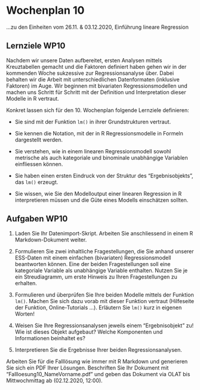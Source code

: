 # Wochenplan 10

...zu den Einheiten vom 26.11. & 03.12.2020, Einführung lineare Regression

## Lernziele WP10

Nachdem wir unsere Daten aufbereitet, ersten Analysen mittels Kreuztabellen gemacht und die Faktoren definiert haben gehen wir in der kommenden Woche sukzessive zur Regressionsanalyse über. Dabei behalten wir die Arbeit mit unterschiedlichen Datenformaten (inklusive Faktoren) im Auge. Wir beginnen mit bivariaten Regressionsmodellen und machen uns Schritt für Schritt mit der Definition und Interpretation dieser Modelle in R vertraut. 

Konkret lassen sich für den 10. Wochenplan folgende Lernziele definieren:

- Sie sind mit der Funktion `lm()` in ihrer Grundstrukturen vertraut.

- Sie kennen die Notation, mit der in R Regressionsmodelle in Formeln dargestellt werden.

- Sie verstehen, wie in einem linearen Regressionsmodell sowohl metrische als auch kategoriale und binominale unabhängige Variablen einfliessen können.

- Sie haben einen ersten Eindruck von der Struktur des "Ergebnisobjekts", das `lm()` erzeugt.

- Sie wissen, wie Sie den Modelloutput einer linearen Regression in R interpretieren müssen und die Güte eines Modells einschätzen sollten.


## Aufgaben WP10

1. Laden Sie Ihr Datenimport-Skript. Arbeiten Sie anschliessend in einem R Markdown-Dokument weiter.

2. Formulieren Sie zwei inhaltliche Fragestellungen, die Sie anhand unserer ESS-Daten mit einem einfachen (bivariaten) Regressionsmodell beantworten können. Eine der beiden Fragestellungen soll eine kategoriale Variable als unabhängige Variable enthalten. Nutzen Sie je ein Streudiagramm, um erste Hinweis zu Ihren Fragestellungen zu erhalten. 

3. Formulieren und überprüfen Sie Ihre beiden Modelle mittels der Funktion `lm()`. Machen Sie sich dazu vorab mit dieser Funktion vertraut (Hilfeseite der Funktion, Online-Tutorials ...). Erläutern Sie `lm()` kurz in eigenen Worten!

4. Weisen Sie Ihre Regressionsanalysen jeweils einem "Ergebnisobjekt" zu! Wie ist dieses Objekt aufgebaut? Welche Komponenten und Informationen beinhaltet es? 

5. Interpretieren Sie die Ergebnisse Ihrer beiden Regressionsanalysen.

Arbeiten Sie für die Falllösung wie immer mit R Markdown und generieren Sie sich ein PDF Ihrer Lösungen. Beschriften Sie Ihr Dokument mit "Fallloesung10_NameVorname.pdf" und geben das Dokument via OLAT bis Mittwochmittag ab (02.12.2020, 12:00).
